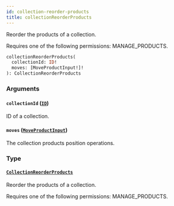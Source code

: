 ```yaml
---
id: collection-reorder-products
title: collectionReorderProducts
---
```



Reorder the products of a collection. 

Requires one of the following permissions: MANAGE_PRODUCTS.

```graphql
collectionReorderProducts(
  collectionId: ID!
  moves: [MoveProductInput!]!
): CollectionReorderProducts
```


### Arguments

#### `collectionId` ([`ID`](../../../developer/api-reference/scalars/id))

ID of a collection.


#### `moves` ([`MoveProductInput`](../../../developer/api-reference/inputs/move-product-input))

The collection products position operations.


### Type

#### [`CollectionReorderProducts`](../../../developer/api-reference/objects/collection-reorder-products) 

Reorder the products of a collection. 

Requires one of the following permissions: MANAGE_PRODUCTS.




